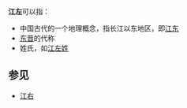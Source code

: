 '''江左'''可以指：
*中国古代的一个地理概念，指长江以东地区，即[[江东|江东]]
*[[东晋|东晋]]的代称
*姓氏，如[[江左姓|江左姓]]

==参见==
*[[江右|江右]]

{{disambig|Cat=二字中國相關消歧義}}